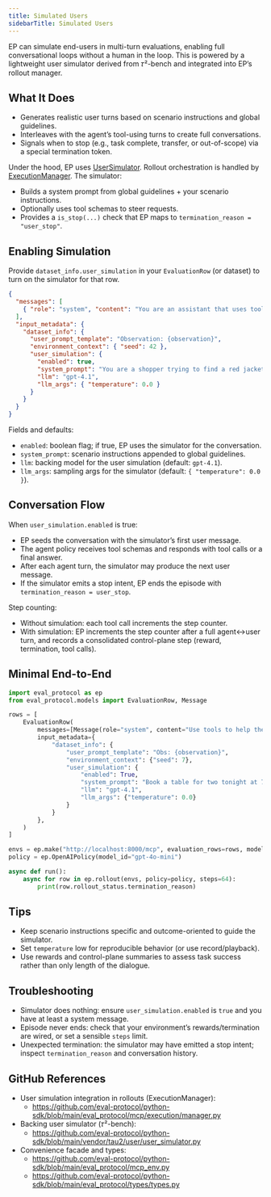 ```yaml
---
title: Simulated Users
sidebarTitle: Simulated Users
---
```


EP can simulate end-users in multi-turn evaluations, enabling full conversational loops without a human in the loop. This is powered by a lightweight user simulator derived from 𝜏²-bench and integrated into EP’s rollout manager.

## What It Does

- Generates realistic user turns based on scenario instructions and global guidelines.
- Interleaves with the agent’s tool-using turns to create full conversations.
- Signals when to stop (e.g., task complete, transfer, or out-of-scope) via a special termination token.

Under the hood, EP uses [UserSimulator](https://github.com/eval-protocol/python-sdk/blob/main/vendor/tau2/user/user_simulator.py). Rollout orchestration is handled by [ExecutionManager](https://github.com/eval-protocol/python-sdk/blob/main/eval_protocol/mcp/execution/manager.py). The simulator:

- Builds a system prompt from global guidelines + your scenario instructions.
- Optionally uses tool schemas to steer requests.
- Provides a `is_stop(...)` check that EP maps to `termination_reason = "user_stop"`.

## Enabling Simulation

Provide `dataset_info.user_simulation` in your `EvaluationRow` (or dataset) to turn on the simulator for that row.

```json
{
  "messages": [
    { "role": "system", "content": "You are an assistant that uses tools." }
  ],
  "input_metadata": {
    "dataset_info": {
      "user_prompt_template": "Observation: {observation}",
      "environment_context": { "seed": 42 },
      "user_simulation": {
        "enabled": true,
        "system_prompt": "You are a shopper trying to find a red jacket under $100.",
        "llm": "gpt-4.1",
        "llm_args": { "temperature": 0.0 }
      }
    }
  }
}
```

Fields and defaults:

- `enabled`: boolean flag; if true, EP uses the simulator for the conversation.
- `system_prompt`: scenario instructions appended to global guidelines.
- `llm`: backing model for the user simulation (default: `gpt-4.1`).
- `llm_args`: sampling args for the simulator (default: `{ "temperature": 0.0 }`).

## Conversation Flow

When `user_simulation.enabled` is true:

- EP seeds the conversation with the simulator’s first user message.
- The agent policy receives tool schemas and responds with tool calls or a final answer.
- After each agent turn, the simulator may produce the next user message.
- If the simulator emits a stop intent, EP ends the episode with `termination_reason = user_stop`.

Step counting:

- Without simulation: each tool call increments the step counter.
- With simulation: EP increments the step counter after a full agent↔user turn, and records a consolidated control-plane step (reward, termination, tool calls).

## Minimal End-to-End

```python
import eval_protocol as ep
from eval_protocol.models import EvaluationRow, Message

rows = [
    EvaluationRow(
        messages=[Message(role="system", content="Use tools to help the user.")],
        input_metadata={
            "dataset_info": {
                "user_prompt_template": "Obs: {observation}",
                "environment_context": {"seed": 7},
                "user_simulation": {
                    "enabled": True,
                    "system_prompt": "Book a table for two tonight at 7pm.",
                    "llm": "gpt-4.1",
                    "llm_args": {"temperature": 0.0}
                }
            }
        },
    )
]

envs = ep.make("http://localhost:8000/mcp", evaluation_rows=rows, model_id="my-model")
policy = ep.OpenAIPolicy(model_id="gpt-4o-mini")

async def run():
    async for row in ep.rollout(envs, policy=policy, steps=64):
        print(row.rollout_status.termination_reason)
```

## Tips

- Keep scenario instructions specific and outcome-oriented to guide the simulator.
- Set `temperature` low for reproducible behavior (or use record/playback).
- Use rewards and control-plane summaries to assess task success rather than only length of the dialogue.

## Troubleshooting

- Simulator does nothing: ensure `user_simulation.enabled` is `true` and you have at least a system message.
- Episode never ends: check that your environment’s rewards/termination are wired, or set a sensible `steps` limit.
- Unexpected termination: the simulator may have emitted a stop intent; inspect `termination_reason` and conversation history.

## GitHub References

- User simulation integration in rollouts (ExecutionManager):
  - https://github.com/eval-protocol/python-sdk/blob/main/eval_protocol/mcp/execution/manager.py
- Backing user simulator (𝜏²-bench):
  - https://github.com/eval-protocol/python-sdk/blob/main/vendor/tau2/user/user_simulator.py
- Convenience facade and types:
  - https://github.com/eval-protocol/python-sdk/blob/main/eval_protocol/mcp_env.py
  - https://github.com/eval-protocol/python-sdk/blob/main/eval_protocol/types/types.py
